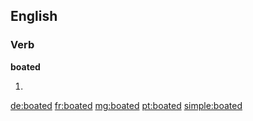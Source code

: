 ==English==

===Verb===
'''boated'''

# {{past of|boat}}

[[de:boated]]
[[fr:boated]]
[[mg:boated]]
[[pt:boated]]
[[simple:boated]]